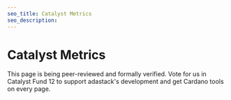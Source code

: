 ```yaml
---
seo_title: Catalyst Metrics
seo_description:
---
```


# Catalyst Metrics

This page is being peer-reviewed and formally verified. Vote for us in Catalyst Fund 12 to support adastack's development and get Cardano tools on every page.
